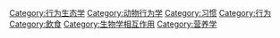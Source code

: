 {{Commons category|Feeding}}

[[Category:行为生态学|Category:行为生态学]]
[[Category:动物行为学|Category:动物行为学]]
[[Category:习惯|Category:习惯]]
[[Category:行为|Category:行为]]
[[Category:飲食|Category:飲食]]
[[Category:生物学相互作用|Category:生物学相互作用]]
[[Category:营养学|Category:营养学]]